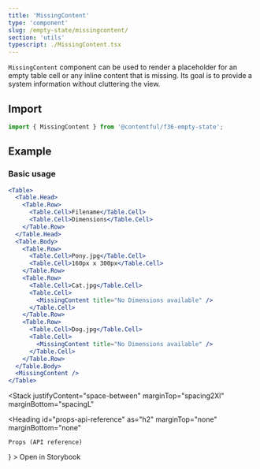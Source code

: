 ```yaml
---
title: 'MissingContent'
type: 'component'
slug: /empty-state/missingcontent/
section: 'utils'
typescript: ./MissingContent.tsx
---
```


`MissingContent` component can be used to render a placeholder for an empty table cell or any inline content that is missing. Its goal is to provide a system information without cluttering the view.

## Import

```jsx static=true
import { MissingContent } from '@contentful/f36-empty-state';
```

## Example

### Basic usage

```jsx
<Table>
  <Table.Head>
    <Table.Row>
      <Table.Cell>Filename</Table.Cell>
      <Table.Cell>Dimensions</Table.Cell>
    </Table.Row>
  </Table.Head>
  <Table.Body>
    <Table.Row>
      <Table.Cell>Pony.jpg</Table.Cell>
      <Table.Cell>160px x 300px</Table.Cell>
    </Table.Row>
    <Table.Row>
      <Table.Cell>Cat.jpg</Table.Cell>
      <Table.Cell>
        <MissingContent title="No Dimensions available" />
      </Table.Cell>
    </Table.Row>
    <Table.Row>
      <Table.Cell>Dog.jpg</Table.Cell>
      <Table.Cell>
        <MissingContent title="No Dimensions available" />
      </Table.Cell>
    </Table.Row>
  </Table.Body>
  <MissingContent />
</Table>
```

<Stack
  justifyContent="space-between"
  marginTop="spacing2Xl"
  marginBottom="spacingL"
>
  <Heading
    id="props-api-reference"
    as="h2"
    marginTop="none"
    marginBottom="none"
  >
    Props (API reference)
  </Heading>
  <TextLink
    href="https://f36-storybook.contentful.com/?path=/story/empty-state-missingcontent--basic"
    target="_blank"
    alignIcon="end"
    icon={<ExternalLinkIcon />}
  >
    Open in Storybook
  </TextLink>
</Stack>

<PropsTable of="MissingContent" />
